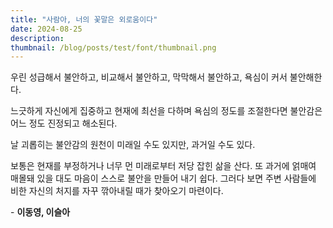 ```yaml
---
title: "사람아, 너의 꽃말은 외로움이다"
date: 2024-08-25
description: 
thumbnail: /blog/posts/test/font/thumbnail.png
---
```



우린 성급해서 불안하고, 비교해서 불안하고,
막막해서 불안하고, 욕심이 커서 불안해한다.

느긋하게 자신에게 집중하고 현재에 최선을 다하며
욕심의 정도를 조절한다면 불안감은 어느 정도 진정되고 해소된다.

날 괴롭히는 불안감의 원천이 미래일 수도 있지만, 과거일 수도 있다.

보통은 현재를 부정하거나 너무 먼 미래로부터 저당 잡힌 삶을 산다.
또 과거에 얽매여 매몰돼 있을 대도 마음이 스스로 불안을 만들어 내기 쉽다.
그러다 보면 주변 사람들에 비한 자신의 처지를 자꾸 깎아내릴 때가 찾아오기 마련이다.

\- <b>이동영, 이슬아</b>